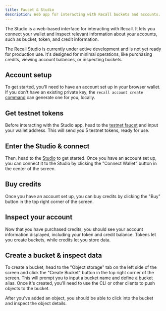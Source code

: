 ```yaml
---
title: Faucet & Studio
description: Web app for interacting with Recall buckets and accounts.
---
```



The Studio is a web-based interface for interacting with Recall. It lets you connect your wallet and
inspect relevant information about your accounts, such as bucket, token, and credit information.

<Callout>

The Recall Studio is currently under active development and is not yet ready for production use.
It's designed for minimal operations, like purchasing credits, viewing account balances, or
inspecting buckets.

</Callout>

<Steps>

<Step>

## Account setup

To get started, you'll need to have an account set up in your browser wallet. If you don't have an
existing private key, the `recall account create` [command](/basin/cli/commands#create-an-account)
can generate one for you, locally.

</Step>

<Step>

## Get testnet tokens

Before interacting with the Studio app, head to the [testnet faucet](https://faucet.recall.network)
and input your wallet address. This will send you 5 testnet tokens, ready for use.

</Step>

<Step>

## Enter the Studio & connect

Then, head to the [Studio](https://studio.recall.network) to get started. Once you have an account
set up, you can connect it to the Studio by clicking the "Connect Wallet" button in the center of
the screen.

</Step>

<Step>

## Buy credits

Once you have an account set up, you can buy credits by clicking the "Buy" button in the top right
corner of the screen.

</Step>

<Step>

## Inspect your account

Now that you have purchased credits, you should see your account information displayed, including
your token and credit balance. Tokens let you create buckets, while credits let you store data.

</Step>

<Step>

## Create a bucket & inspect data

To create a bucket, head to the "Object storage" tab on the left side of the screen and click the
"Create Bucket" button in the top right corner of the screen. This will prompt you to input a bucket
name and define a bucket alias. Once it's created, you'll need to use the CLI or other clients to
push objects to the bucket.

After you've added an object, you should be able to click into the bucket and inspect the object
details.

</Step>

</Steps>
